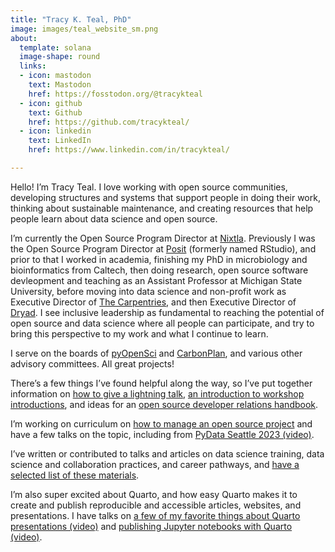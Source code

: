 ```yaml
---
title: "Tracy K. Teal, PhD"
image: images/teal_website_sm.png
about:
  template: solana
  image-shape: round
  links:
  - icon: mastodon
    text: Mastodon
    href: https://fosstodon.org/@tracykteal
  - icon: github
    text: Github
    href: https://github.com/tracykteal/
  - icon: linkedin
    text: LinkedIn
    href: https://www.linkedin.com/in/tracykteal/

---
```


Hello! I'm Tracy Teal. I love working with open source communities, developing structures and systems that support people in doing their work, thinking about sustainable maintenance, and creating resources that help people learn about data science and open source. 

I'm currently the Open Source Program Director at [Nixtla](https://www.nixtla.io/). Previously I was the Open Source Program Director at [Posit](https://posit.co/) (formerly named RStudio), and prior to that I worked in academia, finishing my PhD in microbiology and bioinformatics from Caltech, then doing research, open source software devleopment and teaching as an Assistant Professor at Michigan State University, before moving into data science and non-profit work as Executive Director of [The Carpentries](https://carpentries.org/), and then Executive Director of [Dryad](https://datadryad.org/). I see inclusive leadership as fundamental to reaching the potential of open source and data science where all people can participate, and try to bring this perspective to my work and what I continue to learn.

I serve on the boards of [pyOpenSci](https://www.pyopensci.org/) and [CarbonPlan](https://carbonplan.org/), and various other advisory committees. All great projects!

There's a few things I've found helpful along the way, so I've put together information on [how to give a lightning talk](https://github.com/tracykteal/lightning-talks), [an introduction to workshop introductions](https://github.com/tracykteal/instructors-introduction), and ideas for an [open source developer relations handbook](https://github.com/tracykteal/devrel-handbook).

I'm working on curriculum on [how to manage an open source project](https://tracykteal.github.io/managing-os-project-workshop/) and have a few talks on the topic, including from [PyData Seattle 2023 (video)](https://www.youtube.com/watch?v=CiXhTA6zkjA). 

I've written or contributed to talks and articles on data science training, data science and collaboration practices, and career pathways, and [have a selected list of these materials](/resources.html).

I'm also super excited about Quarto, and how easy Quarto makes it to create and publish reproducible and accessible articles, websites, and presentations. I have talks on [a few of my favorite things about Quarto presentations (video)](https://www.youtube.com/watch?v=ttLnLdU1-CQ) and [publishing Jupyter notebooks with Quarto (video)](https://www.youtube.com/watch?v=7nkUcwBgoME).



